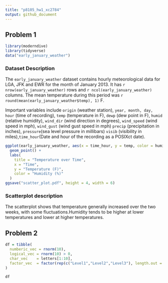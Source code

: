 ```yaml
---
title: "p8105_hw1_xc2784"
output: github_document
---
```


## Problem 1

```r
library(moderndive)
library(tidyverse)
data("early_january_weather")
```

### Dataset Description

The `early_january_weather` dataset contains hourly meteorological data for LGA, JFK and EWR for the month of January 2013.
It has `r nrow(early_january_weather)` rows and `r ncol(early_january_weather)` columns. The mean temperature during this period was `r round(mean(early_january_weather$temp), 1)` F.  

Important variables include `origin` (weather station), `year, month, day, hour` (time of recording), `temp` (temperature in F), `dewp` (dew point in F), `humid` (relative humidity), `wind_dir` (wind direction in degrees), `wind_speed` (wind speed in mph), `wind_gust` (wind gust speed in mph) `precip` (precipitation in inches), `pressure`(sea level pressure in millibars) `visib` (visibility in miles),`time_hour`(Date and hour of the recording as a POSIXct date).

```r
ggplot(early_january_weather, aes(x = time_hour, y = temp, color = humid)) +
  geom_point() +
  labs(
    title = "Temperature over Time",
    x = "Time",
    y = "Temperature (F)",
    color = "Humidity (%)"
  ) 
ggsave("scatter_plot.pdf", height = 4, width = 6)
```

### Scatterplot description

The scatterplot shows that temperature generally increased over the two weeks, with some fluctuations.Humidity tends to be higher at lower temperatures and lower at higher temperatures.

## Problem 2

```r
df = tibble(
  numberic_vec = rnorm(10),
  logical_vec = rnorm(10) > 0,
  char_vec    = letters[1:10], 
  factor_vec  = factor(rep(c("Level1","Level2","Level3"), length.out = 10)) 
)

df
```